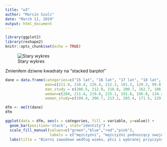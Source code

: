 ```yaml
---
title: "w3"
author: "Marcin Szulc"
date: "March 11, 2019"
output: html_document
---
```


```r
library(ggplot2)
library(reshape2)
knitr::opts_chunk$set(echo = TRUE)
```
![Stary wykres](plot.png)

Zmieniłem dziwne kwadraty na "stacked barplot"


```r
dane = data.frame(categories=c("15 lat", "16 lat", "17 lat", "18 lat", "19 lat", "20 lat", "21 lat", "22 lat", "23 lat", "24 lat"),
                  man=c(211.9, 218.4, 226.4, 212.3, 181.2, 129.3, 99.8, 82.8, 72.5, 53.6),
                  man_study = c(206.5, 212.8, 218.8, 200.7, 162.7, 106.8, 76.9, 60.4, 48.6, 29.3),
                  woman=c(204, 211.4, 219.8, 215.1, 191.6, 156.8, 134.2, 119.1, 107.8, 83.6),
                  woman_study=c(199.4, 206.7, 213.2, 203.4, 171.5, 129.7, 103.1, 83.2, 65.9, 35.9))

dfm <- melt(dane)
dfm
```


```r
ggplot(data = dfm, aes(x = categories, fill = variable, y=value)) + 
  geom_bar(position='stack', stat="identity") +
  scale_fill_manual(values=c("green","blue","red","pink"),
                    labels = c("męzczyźni", "mężczyźni podnoszący swoje kwalifikacje", "kobiety", "kobiety podnoszące swoje kwalifikacje")) +
  labs(title = "Bierni zawodowo według wieku, płci i wybranej przyczyny bierności", y = "Liczba ludzi (tyś)", x = "Wiek")
```


